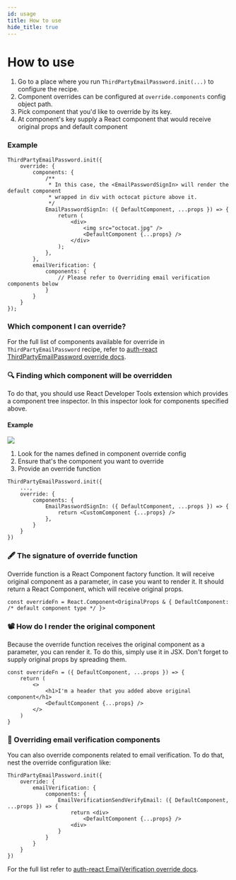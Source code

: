 ```yaml
---
id: usage
title: How to use
hide_title: true
---
```


# How to use

1. Go to a place where you run `ThirdPartyEmailPassword.init(...)` to configure the recipe.
2. Component overrides can be configured at `override.components` config object path.
3. Pick component that you'd like to override by its key.
4. At component's key supply a React component that would receive original props and default component

### Example
<!--DOCUSAURUS_CODE_TABS-->
<!--ReactJS-->
```tsx
ThirdPartyEmailPassword.init({
    override: {
        components: {
            /**
             * In this case, the <EmailPasswordSignIn> will render the default component
             * wrapped in div with octocat picture above it.
             */
            EmailPasswordSignIn: ({ DefaultComponent, ...props }) => {
                return (
                    <div>
                        <img src="octocat.jpg" />
                        <DefaultComponent {...props} />
                    </div>
                );
            },
        },
        emailVerification: {
            components: {
                // Please refer to Overriding email verification components below
            }
        }
    }
});
```
<!--END_DOCUSAURUS_CODE_TABS-->

### Which component I can override?
For the full list of components available for override in `ThirdPartyEmailPassword` recipe, refer to
[auth-react ThirdPartyEmailPassword override docs](/docs/auth-react/docs/thirdpartyemailpassword/override/components).

### 🔍 Finding which component will be overridden
To do that, you should use React Developer Tools extension which provides a component tree inspector.
In this inspector look for components specified above.

#### Example
<img src="/docs/static/assets/emailpassword/override/find-component.png" />

1. Look for the names defined in component override config
2. Ensure that's the component you want to override
3. Provide an override function

<!--DOCUSAURUS_CODE_TABS-->
<!--ReactJS-->
```tsx
ThirdPartyEmailPassword.init({
    ...,
    override: {
        components: {
            EmailPasswordSignIn: ({ DefaultComponent, ...props }) => {
                return <CustomComponent {...props} />
            },
        }
    }
})
```
<!--END_DOCUSAURUS_CODE_TABS-->

### 🖋️ The signature of override function
Override function is a React Component factory function. It will receive original component
as a parameter, in case you want to render it. It should return a React Component, which will receive
original props.

```tsx
const overrideFn = React.Component<OriginalProps & { DefaultComponent: /* default component type */ }>
```

### 📽️ How do I render the original component
Because the override function receives the original component as a parameter,
you can render it. To do this, simply use it in JSX. Don't forget to supply original props
by spreading them.

```tsx
const overrideFn = ({ DefaultComponent, ...props }) => {
    return (
        <>
            <h1>I'm a header that you added above original component</h1>
            <DefaultComponent {...props} />
        </>
    )
}
```

### 📧 Overriding email verification components
You can also override components related to email verification.
To do that, nest the override configuration like:

<!--DOCUSAURUS_CODE_TABS-->
<!--ReactJS-->
```tsx
ThirdPartyEmailPassword.init({
    override: {
        emailVerification: {
            components: {
                EmailVerificationSendVerifyEmail: ({ DefaultComponent, ...props }) => {
                    return <div>
                        <DefaultComponent {...props} />
                    <div>
                }
            }
        }
    }
})
```
<!--END_DOCUSAURUS_CODE_TABS-->

For the full list refer to [auth-react EmailVerification override docs](/docs/auth-react/docs/emailverification/override/components).
